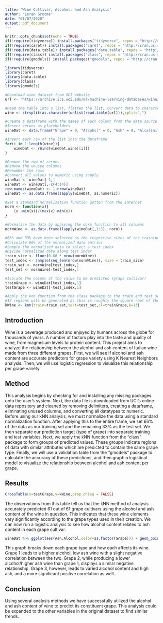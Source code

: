 ---
title: "Wine Cultivar, Alcohol, and Ash Analysis"
author: "Loren Grooms"
date: "01/07/2020"
output: pdf_document
---

```{r setup, include=FALSE}
knitr::opts_chunk$set(echo = TRUE)
if(!require(tidyverse)) install.packages("tidyverse", repos = "http://cran.us.r-project.org")
if(!require(caret)) install.packages("caret", repos = "http://cran.us.r-project.org")
if(!require(data.table)) install.packages("data.table", repos = "http://cran.us.r-project.org")
if(!require(class)) install.packages("class", repos = "http://cran.us.r-project.org")
if(!require(gmodels)) install.packages("gmodels", repos = "http://cran.us.r-project.org")

library(tidyverse)
library(caret)
library(data.table)
library(class)
library(gmodels)

#Download wine dataset from UCI website
url <- "https://archive.ics.uci.edu/ml/machine-learning-databases/wine/wine.data"

#Read the table into a list, flatten the list, convert data to characters, and split each row along the commas
wine <- strsplit(as.character(unlist(read.table(url))),split=",")

#Create a dataframe with the names of each column from the data source website
#Insert zeroes as placeholders
wineDat <- data.frame("Grape" = 0, "Alcohol" = 0, "Ash" = 0, "AlcalinityOfAsh" = 0, "Magnesium" = 0, "TotalPhenols" = 0, "Flavanoids" = 0, "NonflavanoidPhenols" = 0, "Proanthocyanins" = 0, "ColorIntensity" = 0, "Hue" = 0, "ProteinConcentration" = 0, "Proline" = 0)

#Insert each row of the list into the dataframe
for(i in 1:length(wine)){
    wineDat <- rbind(wineDat,wine[[i]])
}

#Remove the row of zeroes
#Remove the unused columns
#Renumber the rows
#Convert all values to numeric using sapply
wineDat <- wineDat[-1,]
wineDat <- wineDat[,-c(4:14)]
row.names(wineDat) <- 1:nrow(wineDat)
wineDat <- as.data.frame(sapply(wineDat, as.numeric))

#Set a standard normalization function gotten from the internet
norm <- function(x){
    (x -min(x))/(max(x)-min(x))
}

#Normalize the data by applying the norm function to all columns
normWine <- as.data.frame(lapply(wineDat[,1:3], norm))

#66% and 33% have been selected as the respective sizes of the training and test sets. This is an arbitrary decision influenced by observed custom
#Calculate 66% of the normalized data entries
#Sample the normalized data to select a test index
#Divide normalized data along test index
train_size <- floor(0.66 * nrow(normWine))
test_index <- sample(seq_len(nrow(normWine)), size = train_size)
train_set <- normWine[test_index,]
test_set <- normWine[-test_index,]

#Isolate the column of the value to be predicted (grape cultivar)
trainGrape <- wineDat[test_index,1]
testGrape <- wineDat[-test_index,1]

#Apply the knn function from the class package to the train and test sets in order to predict the grape type
#13 regions will be generated as this is roughly the square root of the total number of observations (178)
kWine <- knn(train=train_set,test=test_set,cl=trainGrape,k=13)
```

## Introduction

Wine is a beverage produced and enjoyed by humans across the globe for thousands of years. A number of factors play into the taste and quality of wine, from magnesium levels to protein content. This project aims to analyze the relationship between the alcohol and ash content of Italian wine made from three different grapes. First, we will see if alcohol and ash content are accurate predictors for grape variety using K Nearest Neighbors analysis. Then, we will use logistic regression to visualize this relationship per grape variety.

## Method

This analysis begins by checking for and installing any missing packages onto the user's system. Next, the data file is downloaded from UCI's online data repository and cleaned by removing delimiters, creating a dataframe, eliminating unused columns, and converting all datatypes to numeric. Before using our kNN analysis, we must normalize the data using a standard normalization function. After applying this to the entire frame, we set 66% of the data as our training set and the remaining 33% as the test set. We then separate our prediction target (type of grape) into separate training and test variables. Next, we apply the kNN function from the "class" package to form groups of predicted values. These groups indicate regions of data with similar attributes which are predicted to contain the same grape type. Finally, we will use a validation table from the "gmodels" package to calculate the accuracy of these predictions, and then graph a logistical model to visualize the relationship between alcohol and ash content per grape.

\newpage

## Results

```{r table, echo=FALSE, fig.align="center"}
CrossTable(x=testGrape,y=kWine,prop.chisq = FALSE)

```

The observations from this table tell us that the kNN method of analysis accurately predicted 61 out of 61 grape cultivars using the alcohol and ash content of the wine in question. This indicates that these wine elements vary significantly according to the grape types used in their creation. We can now run a logistic analysis to see how alcohol content relates to ash content in each grape cultivar.

\newpage

```{r graph, echo=FALSE, fig.align="center"}
wineDat %>% ggplot(aes(Ash,Alcohol,color=as.factor(Grape))) + geom_point() + geom_smooth(method = glm) + labs(color="Grape")
```

This graph breaks down each grape type and how each affects its wine. Grape 1 leads to a higher alcohol, low ash wine with a slight negative correlation between the two. Grape 2, while producing a lower alcohol/higher ash wine than grape 1, displays a similar negative relationship. Grape 3, however, leads to varied alcohol content and high ash, and a more significant positive correlation as well.

## Conclusion

Using several analysis methods we have successfully utilized the alcohol and ash content of wine to predict its constituent grape. This analysis could be expanded to the other variables in the original dataset to find similar trends.
